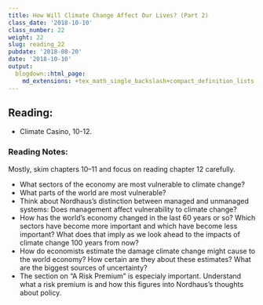 ```yaml
---
title: How Will Climate Change Affect Our Lives? (Part 2)
class_date: '2018-10-10'
class_number: 22
weight: 22
slug: reading_22
pubdate: '2018-08-20'
date: '2018-10-10'
output:
  blogdown::html_page:
    md_extensions: +tex_math_single_backslash+compact_definition_lists
---
```

## Reading:

* Climate Casino, 10-12.

### Reading Notes:

Mostly, skim chapters 10--11 and focus on reading chapter 12 carefully.

* What sectors of the economy are most vulnerable to climate change?
* What parts of the world are most vulnerable?
* Think about Nordhaus's distinction between managed and unmanaged systems: Does management affect vulnerability to climate change?
* How has the world's economy changed in the last 60 years or so? Which sectors have become more important and which have become less important? What does that imply as we look ahead to the impacts of climate change 100 years from now?
* How do economists estimate the damage climate change might cause to the world economy? How certain are they about these estimates? What are the biggest sources of uncertainty?
* The section on "A Risk Premium" is especialy important. Understand what a risk premium is and how this figures into Nordhaus's thoughts about policy.
